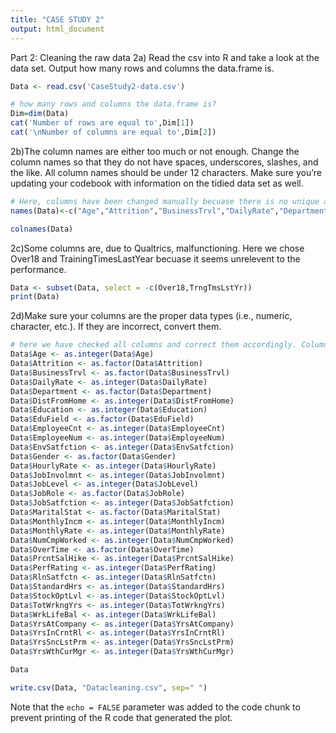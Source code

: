 ```yaml
---
title: "CASE STUDY 2"
output: html_document
---
```

Part 2: Cleaning the raw data
2a) Read the csv into R and take a look at the data set.  Output how many rows and columns the data.frame is.
```r
Data <- read.csv('CaseStudy2-data.csv')

# how many rows and columns the data.frame is?
Dim=dim(Data)
cat('Number of rows are equal to',Dim[1])
cat('\nNumber of columns are equal to',Dim[2])

```
2b)The column names are either too much or not enough.  Change the column names so that they do not have spaces, underscores, slashes, and the like. All column names should be under 12 characters. Make sure you're updating your codebook with information on the tidied data set as well.
```r
# Here, columns have been changed manually becuase there is no unique algorithm to explain them all
names(Data)<-c("Age","Attrition","BusinessTrvl","DailyRate","Department","DistFromHome","Education","EduField","EmployeeCnt","EmployeeNum","EnvSatfction","Gender","HourlyRate","JobInvolmnt","JobLevel","JobRole","JobSatfction","MaritalStat","MonthlyIncm","MonthlyRate","NumCmpWorked","Over18","OverTime","PrcntSalHike","PerfRating","RlnSatfctn","StandardHrs","StockOptLvl","TotWrkngYrs","TrngTmsLstYr","WrkLifeBal","YrsAtCompany","YrsInCrntRl","YrsSncLstPrm","YrsWthCurMgr")

colnames(Data)
```
2c)Some columns are, due to Qualtrics, malfunctioning.
Here we chose Over18 and TrainingTimesLastYear becuase it seems unrelevent to the performance.

```r
Data <- subset(Data, select = -c(Over18,TrngTmsLstYr))
print(Data)
```

2d)Make sure your columns are the proper data types (i.e., numeric, character, etc.).  If they are incorrect, convert them. 
```r
# here we have checked all columns and correct them accordingly. Columns are either integer or factor but we have change them all to their correct format.
Data$Age <- as.integer(Data$Age)
Data$Attrition <- as.factor(Data$Attrition)
Data$BusinessTrvl <- as.factor(Data$BusinessTrvl)
Data$DailyRate <- as.integer(Data$DailyRate)
Data$Department <- as.factor(Data$Department)
Data$DistFromHome <- as.integer(Data$DistFromHome)
Data$Education <- as.integer(Data$Education)
Data$EduField <- as.factor(Data$EduField)
Data$EmployeeCnt <- as.integer(Data$EmployeeCnt)
Data$EmployeeNum <- as.integer(Data$EmployeeNum)
Data$EnvSatfction <- as.integer(Data$EnvSatfction)
Data$Gender <- as.factor(Data$Gender)
Data$HourlyRate <- as.integer(Data$HourlyRate)
Data$JobInvolmnt <- as.integer(Data$JobInvolmnt)
Data$JobLevel <- as.integer(Data$JobLevel)
Data$JobRole <- as.factor(Data$JobRole)
Data$JobSatfction <- as.integer(Data$JobSatfction)
Data$MaritalStat <- as.factor(Data$MaritalStat)
Data$MonthlyIncm <- as.integer(Data$MonthlyIncm)
Data$MonthlyRate <- as.integer(Data$MonthlyRate)
Data$NumCmpWorked <- as.integer(Data$NumCmpWorked)
Data$OverTime <- as.factor(Data$OverTime)
Data$PrcntSalHike <- as.integer(Data$PrcntSalHike)
Data$PerfRating <- as.integer(Data$PerfRating)
Data$RlnSatfctn <- as.integer(Data$RlnSatfctn)
Data$StandardHrs <- as.integer(Data$StandardHrs)
Data$StockOptLvl <- as.integer(Data$StockOptLvl)
Data$TotWrkngYrs <- as.integer(Data$TotWrkngYrs)
Data$WrkLifeBal <- as.integer(Data$WrkLifeBal)
Data$YrsAtCompany <- as.integer(Data$YrsAtCompany)
Data$YrsInCrntRl <- as.integer(Data$YrsInCrntRl)
Data$YrsSncLstPrm <- as.integer(Data$YrsSncLstPrm)
Data$YrsWthCurMgr <- as.integer(Data$YrsWthCurMgr)

Data
```



```r
write.csv(Data, "Datacleaning.csv", sep=" ")
```

Note that the `echo = FALSE` parameter was added to the code chunk to prevent printing of the R code that generated the plot.
